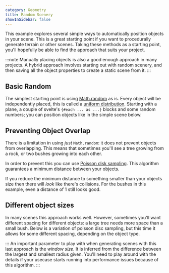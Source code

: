 ```yaml
---
category: Geometry
title: Random Scenery
showInSidebar: false
---
```



This example explores several simple ways to automatically position objects in your scene. This is a great starting point if you want to procedurally generate terrain or other scenes. Taking these methods as a starting point, you'll hopefully be able to find the approach that suits your project.

:::note
Manually placing objects is also a good enough approach in many projects. A hybrid approach
involves starting out with random scenery, and then saving all the object properties to create a
static scene from it.
:::

## Basic Random

The simplest starting point is using [Math.random](https://developer.mozilla.org/en-US/docs/Web/JavaScript/Reference/Global_Objects/Math/random) as is. Every object will be independently placed, this is called a [uniform distribution](https://en.wikipedia.org/wiki/Continuous_uniform_distribution).
Starting with a plane, a couple of svelte's `{#each ... as ...}` blocks and some random numbers; you can position objects like in the simple scene below.

<Example path="geometry/random-placement/basic-random" />

## Preventing Object Overlap

There is a limitation in using _just_ `Math.random`: it does not prevent objects from overlapping. This means that sometimes you'll see a tree growing from a rock, or two bushes growing into each other.

In order to prevent this you can use [Poisson disk sampling](https://medium.com/@hemalatha.psna/implementation-of-poisson-disc-sampling-in-javascript-17665e406ce1). This algorithm guarantees a minimum distance between your objects.

<Example path="geometry/random-placement/poisson-random" />

If you reduce the minimum distance to something smaller than your objects size then there will _look_ like there's collisions. For the bushes in this example, even a distance of 1 still looks good.

## Different object sizes

In many scenes this approach works well. However, sometimes you'll want different spacing for different objects: a large tree needs more space than a small bush. Below is a variation of poisson disc sampling, but this time it allows for some different spacing, depending on the object type.

<Example path="geometry/random-placement/variable-poisson-random" />

:::
An important parameter to play with when generating scenes with this last approach is the _window
size_. It is inferred from the difference between the largest and smallest radius given. You'll
need to play around with the details if your usecase starts running into performance issues
because of this algorithm.
:::
